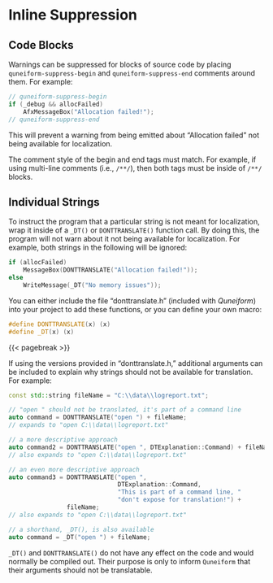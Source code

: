 # Inline Suppression

## Code Blocks

Warnings can be suppressed for blocks of source code by placing `quneiform-suppress-begin` and `quneiform-suppress-end` comments around them.
For example:

``` .cpp
// quneiform-suppress-begin
if (_debug && allocFailed)
    AfxMessageBox("Allocation failed!");
// quneiform-suppress-end
```

This will prevent a warning from being emitted about "Allocation failed" not being available for localization.

::: {.warningsection data-latex=""}
The comment style of the begin and end tags must match. For example, if using multi-line comments
(i.e., `/**/`), then both tags must be inside of `/**/` blocks.
:::

## Individual Strings

To instruct the program that a particular string is not meant for localization, wrap it inside of a `_DT()` or `DONTTRANSLATE()` function call.
By doing this, the program will not warn about it not being available for localization. For example, both strings in the following will
be ignored:

``` .cpp
if (allocFailed)
    MessageBox(DONTTRANSLATE("Allocation failed!"));
else
    WriteMessage(_DT("No memory issues"));
```

You can either include the file "donttranslate.h" (included with *Quneiform*) into your project to add these functions, or you can define your own macro:

``` .cpp
#define DONTTRANSLATE(x) (x)
#define _DT(x) (x)
```

{{< pagebreak >}}

If using the versions provided in "donttranslate.h," additional arguments can be included to explain why strings should not
be available for translation. For example:

``` .cpp
const std::string fileName = "C:\\data\\logreport.txt";

// "open " should not be translated, it's part of a command line
auto command = DONTTRANSLATE("open ") + fileName;
// expands to "open C:\\data\\logreport.txt"

// a more descriptive approach
auto command2 = DONTTRANSLATE("open ", DTExplanation::Command) + fileName;
// also expands to "open C:\\data\\logreport.txt"

// an even more descriptive approach
auto command3 = DONTTRANSLATE("open ",
                              DTExplanation::Command,
                              "This is part of a command line, "
                              "don't expose for translation!") +
                fileName;
// also expands to "open C:\\data\\logreport.txt"

// a shorthand, _DT(), is also available
auto command = _DT("open ") + fileName;
```

::: {.notesection data-latex=""}
`_DT()` and `DONTTRANSLATE()` do not have any effect on the code and would normally be compiled out. Their purpose is only to inform `Quneiform`
that their arguments should not be translatable.
:::
